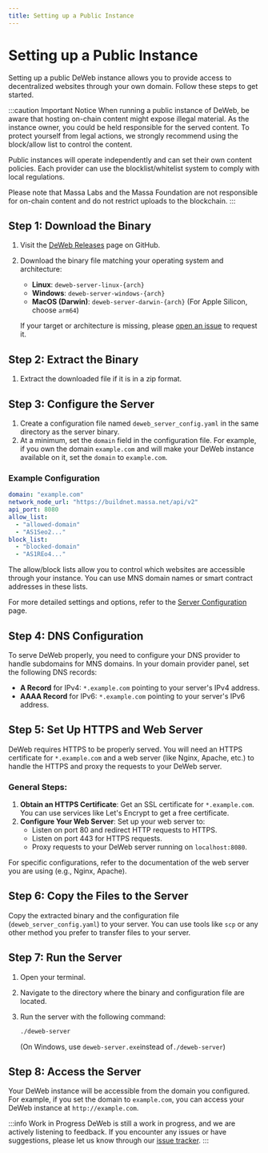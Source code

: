 ```yaml
---
title: Setting up a Public Instance
---
```


# Setting up a Public Instance

Setting up a public DeWeb instance allows you to provide access to decentralized websites through your own domain.
Follow these steps to get started.

:::caution Important Notice
When running a public instance of DeWeb, be aware that hosting on-chain content might expose illegal material.
As the instance owner, you could be held responsible for the served content.
To protect yourself from legal actions, we strongly recommend using the block/allow list to control the content.

Public instances will operate independently and can set their own content policies.
Each provider can use the blocklist/whitelist system to comply with local regulations.

Please note that Massa Labs and the Massa Foundation are not responsible for on-chain content
and do not restrict uploads to the blockchain.
:::

## Step 1: Download the Binary

1. Visit the [DeWeb Releases](https://github.com/massalabs/DeWeb/releases/latest) page on GitHub.
2. Download the binary file matching your operating system and architecture:

   - **Linux**: `deweb-server-linux-{arch}`
   - **Windows**: `deweb-server-windows-{arch}`
   - **MacOS (Darwin)**: `deweb-server-darwin-{arch}` (For Apple Silicon, choose `arm64`)

   If your target or architecture is missing, please [open an issue](https://github.com/massalabs/DeWeb/issues)
   to request it.

## Step 2: Extract the Binary

1. Extract the downloaded file if it is in a zip format.

## Step 3: Configure the Server

1. Create a configuration file named `deweb_server_config.yaml` in the same directory as the server binary.
2. At a minimum, set the `domain` field in the configuration file. For example, if you own the domain `example.com`
   and will make your DeWeb instance available on it, set the `domain` to `example.com`.

### Example Configuration

```yaml
domain: "example.com"
network_node_url: "https://buildnet.massa.net/api/v2"
api_port: 8080
allow_list:
  - "allowed-domain"
  - "AS1Seo2..."
block_list:
  - "blocked-domain"
  - "AS1REo4..."
```

The allow/block lists allow you to control which websites are accessible through your instance.
You can use MNS domain names or smart contract addresses in these lists.

For more detailed settings and options, refer to the [Server Configuration](../configuration/server-config) page.

## Step 4: DNS Configuration

To serve DeWeb properly, you need to configure your DNS provider to handle subdomains for MNS domains.
In your domain provider panel, set the following DNS records:

- **A Record** for IPv4: `*.example.com` pointing to your server's IPv4 address.
- **AAAA Record** for IPv6: `*.example.com` pointing to your server's IPv6 address.

## Step 5: Set Up HTTPS and Web Server

DeWeb requires HTTPS to be properly served. You will need an HTTPS certificate for `*.example.com`
and a web server (like Nginx, Apache, etc.) to handle the HTTPS and proxy the requests to your DeWeb server.

### General Steps:

1. **Obtain an HTTPS Certificate**: Get an SSL certificate for `*.example.com`.
   You can use services like Let's Encrypt to get a free certificate.
2. **Configure Your Web Server**: Set up your web server to:
   - Listen on port 80 and redirect HTTP requests to HTTPS.
   - Listen on port 443 for HTTPS requests.
   - Proxy requests to your DeWeb server running on `localhost:8080`.

For specific configurations, refer to the documentation of the web server you are using (e.g., Nginx, Apache).

## Step 6: Copy the Files to the Server

Copy the extracted binary and the configuration file (`deweb_server_config.yaml`) to your server.
You can use tools like `scp` or any other method you prefer to transfer files to your server.

## Step 7: Run the Server

1. Open your terminal.
2. Navigate to the directory where the binary and configuration file are located.
3. Run the server with the following command:

   ```bash
   ./deweb-server
   ```

   (On Windows, use `deweb-server.exe`instead of`./deweb-server`)

## Step 8: Access the Server

Your DeWeb instance will be accessible from the domain you configured. For example,
if you set the domain to `example.com`, you can access your DeWeb instance at `http://example.com`.

:::info Work in Progress
DeWeb is still a work in progress, and we are actively listening to feedback.
If you encounter any issues or have suggestions, please let us know through our [issue tracker](https://github.com/massalabs/DeWeb/issues).
:::
